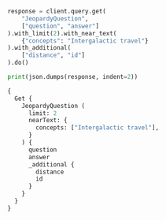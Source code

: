 
<Tabs groupId="languages">
<TabItem value="py" label="Python">

```python
response = client.query.get(
    "JeopardyQuestion",
    ["question", "answer"]
).with_limit(2).with_near_text(
    {"concepts": "Intergalactic travel"}
).with_additional(
    ["distance", "id"]
).do()

print(json.dumps(response, indent=2))
```

</TabItem>
<TabItem value="graphql" label="GraphQL">

```graphql
{
  Get {
    JeopardyQuestion (
      limit: 2
      nearText: {
        concepts: ["Intergalactic travel"],
      }
    ) {
      question
      answer
      _additional {
        distance
        id
      }
    }
  }
}
```

</TabItem>
</Tabs>